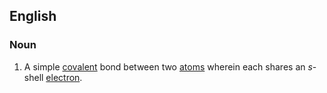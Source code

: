 ==English==

===Noun===
{{en-noun|sg=[[sigma]] [[bond]]}}

# {{chemistry}} A simple [[covalent]] bond between two [[atom]]s wherein each shares an ''s''-shell [[electron]].